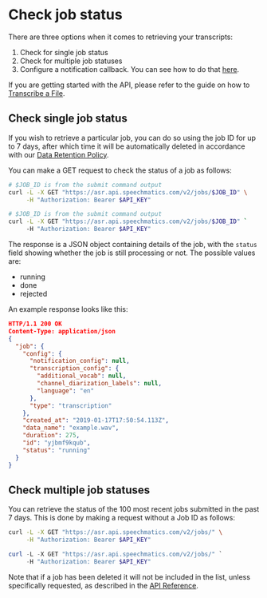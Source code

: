 
# Check job status

There are three options when it comes to retrieving your transcripts:

1. Check for single job status
2. Check for multiple job statuses
3. Configure a notification callback. You can see how to do that [here](../features-other/notifications.mdx).

If you are getting started with the API, please refer to the guide on how to [Transcribe a File](./batch-guide.mdx).

## Check single job status

If you wish to retrieve a particular job, you can do so using the job ID for up to 7 days, after which time it will be automatically deleted in accordance with our [Data Retention Policy](errors-rate-limits.mdx#data-retention-limits).

You can make a GET request to check the status of a job as follows:

<Tabs>
  <TabItem value='unix' label='Unix'>

```bash
# $JOB_ID is from the submit command output
curl -L -X GET "https://asr.api.speechmatics.com/v2/jobs/$JOB_ID" \
     -H "Authorization: Bearer $API_KEY"
```

  </TabItem>
  <TabItem value='windows' label='Windows'>

```bash
# $JOB_ID is from the submit command output
curl -L -X GET "https://asr.api.speechmatics.com/v2/jobs/$JOB_ID" `
     -H "Authorization: Bearer $API_KEY"
```

  </TabItem>
</Tabs>

The response is a JSON object containing details of the job, with the `status` field showing whether the job is still processing or not. The possible values are:

- running
- done
- rejected

An example response looks like this:

```json
HTTP/1.1 200 OK
Content-Type: application/json
{
  "job": {
    "config": {
      "notification_config": null,
      "transcription_config": {
        "additional_vocab": null,
        "channel_diarization_labels": null,
        "language": "en"
      },
      "type": "transcription"
    },
    "created_at": "2019-01-17T17:50:54.113Z",
    "data_name": "example.wav",
    "duration": 275,
    "id": "yjbmf9kqub",
    "status": "running"
  }
}
```

## Check multiple job statuses

You can retrieve the status of the 100 most recent jobs submitted in the past 7 days. This is done by making a <HTTPMethodBadge method="GET" /> request without a Job ID as follows:

<Tabs>
  <TabItem value='unix' label='Unix'>

```bash
curl -L -X GET "https://asr.api.speechmatics.com/v2/jobs/" \
     -H "Authorization: Bearer $API_KEY"
```

  </TabItem>
  <TabItem value='windows' label='Windows'>

```powershell
curl -L -X GET "https://asr.api.speechmatics.com/v2/jobs/" `
     -H "Authorization: Bearer $API_KEY"
```

  </TabItem>
</Tabs>

Note that if a job has been deleted it will not be included in the list, unless specifically requested, as described in the [API Reference](/api-ref/jobs/list-all-jobs).
